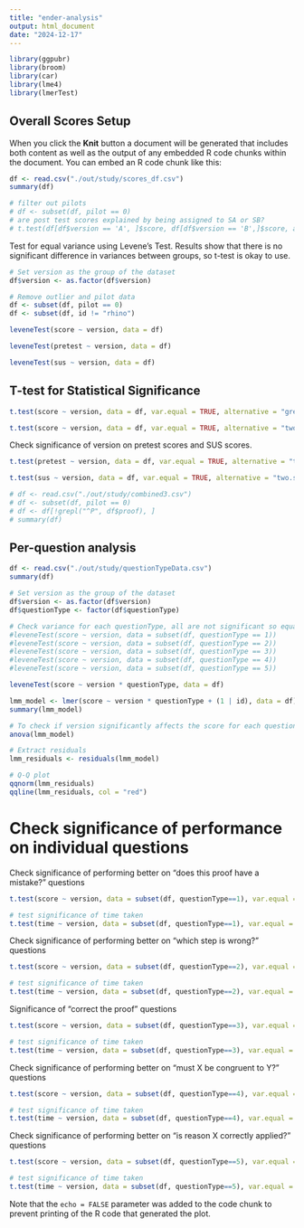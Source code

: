```yaml
---
title: "ender-analysis"
output: html_document
date: "2024-12-17"
---
```


```r
library(ggpubr)
library(broom)
library(car)
library(lme4)
library(lmerTest)
```

## Overall Scores Setup

When you click the **Knit** button a document will be generated that includes both content as well as the output of any embedded R code chunks within the document. You can embed an R code chunk like this:

```r
df <- read.csv("./out/study/scores_df.csv")
summary(df)
```

```r
# filter out pilots
# df <- subset(df, pilot == 0)
# are post test scores explained by being assigned to SA or SB?
# t.test(df[df$version == 'A', ]$score, df[df$version == 'B',]$score, alternative = "two.sided", var.equal = FALSE)
```


Test for equal variance using Levene's Test. Results show that there is no significant difference in variances between groups, so t-test is okay to use.
```r
# Set version as the group of the dataset
df$version <- as.factor(df$version)

# Remove outlier and pilot data
df <- subset(df, pilot == 0)
df <- subset(df, id != "rhino")

leveneTest(score ~ version, data = df)

leveneTest(pretest ~ version, data = df)

leveneTest(sus ~ version, data = df)
```

## T-test for Statistical Significance
```r
t.test(score ~ version, data = df, var.equal = TRUE, alternative = "greater")

t.test(score ~ version, data = df, var.equal = TRUE, alternative = "two.sided")
```

Check significance of version on pretest scores and SUS scores.
```r
t.test(pretest ~ version, data = df, var.equal = TRUE, alternative = "two.sided")

t.test(sus ~ version, data = df, var.equal = TRUE, alternative = "two.sided")
```

```r
# df <- read.csv("./out/study/combined3.csv")
# df <- subset(df, pilot == 0)
# df <- df[!grepl("^P", df$proof), ]
# summary(df)
```

## Per-question analysis
```r
df <- read.csv("./out/study/questionTypeData.csv")
summary(df)

# Set version as the group of the dataset
df$version <- as.factor(df$version)
df$questionType <- factor(df$questionType)

# Check variance for each questionType, all are not significant so equal variance is OK
#leveneTest(score ~ version, data = subset(df, questionType == 1))
#leveneTest(score ~ version, data = subset(df, questionType == 2))
#leveneTest(score ~ version, data = subset(df, questionType == 3))
#leveneTest(score ~ version, data = subset(df, questionType == 4))
#leveneTest(score ~ version, data = subset(df, questionType == 5))

leveneTest(score ~ version * questionType, data = df)
```
```r
lmm_model <- lmer(score ~ version * questionType + (1 | id), data = df)
summary(lmm_model)

# To check if version significantly affects the score for each questionType
anova(lmm_model)
```


```r

# Extract residuals
lmm_residuals <- residuals(lmm_model)

# Q-Q plot
qqnorm(lmm_residuals)
qqline(lmm_residuals, col = "red")
```

# Check significance of performance on individual questions
Check significance of performing better on "does this proof have a mistake?" questions
```r
t.test(score ~ version, data = subset(df, questionType==1), var.equal = TRUE, alternative = "two.sided")

# test significance of time taken
t.test(time ~ version, data = subset(df, questionType==1), var.equal = TRUE, alternative = "two.sided")
```
Check significance of performing better on "which step is wrong?" questions
```r
t.test(score ~ version, data = subset(df, questionType==2), var.equal = TRUE, alternative = "two.sided")

# test significance of time taken
t.test(time ~ version, data = subset(df, questionType==2), var.equal = TRUE, alternative = "two.sided")
```

Significance of "correct the proof" questions
```r
t.test(score ~ version, data = subset(df, questionType==3), var.equal = TRUE, alternative = "two.sided")

# test significance of time taken
t.test(time ~ version, data = subset(df, questionType==3), var.equal = TRUE, alternative = "two.sided")
```

Check significance of performing better on "must X be congruent to Y?" questions
```r
t.test(score ~ version, data = subset(df, questionType==4), var.equal = TRUE, alternative = "two.sided")

# test significance of time taken
t.test(time ~ version, data = subset(df, questionType==4), var.equal = TRUE, alternative = "two.sided")
```

Check significance of performing better on "is reason X correctly applied?" questions
```r
t.test(score ~ version, data = subset(df, questionType==5), var.equal = TRUE, alternative = "two.sided")

# test significance of time taken
t.test(time ~ version, data = subset(df, questionType==5), var.equal = TRUE, alternative = "two.sided")
```


Note that the `echo = FALSE` parameter was added to the code chunk to prevent printing of the R code that generated the plot.
